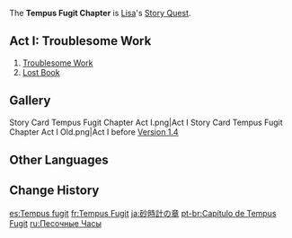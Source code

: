 {{Chapter Infobox
|character       = Lisa
|short           = Tempus Fugit
|act1            = Troublesome Work
|ARReq1          = 15
|archonQuestReq1 = [[Prologue]] Act I: [[The Outlander Who Caught the Wind]]
}}
The '''Tempus Fugit Chapter''' is [[Lisa]]'s [[Story Quest]].

==Act I: Troublesome Work==
{{Main|Troublesome Work}}
#[[Troublesome Work (Quest)|Troublesome Work]]
#[[Lost Book]]

==Gallery==
<gallery>
Story Card Tempus Fugit Chapter Act I.png|Act I
Story Card Tempus Fugit Chapter Act I Old.png|Act I before [[Version 1.4]]
</gallery>

==Other Languages==
{{Other Languages
|en      = Tempus Fugit Chapter
|zhs     = 沙漏之章
|zhs_rm  = Shālòu zhī Zhāng
|zht     = 沙漏之章
|zht_rm  = Shālòu zhī Zhāng
|zh_tl   = Chapter of Hourglass
|ja      = 砂時計の章
|ja_rm   = Sunadokei no Shou
|ja_tl   = Chapter of the Hourglass
|ko      = 모래시계의 장
|ko_rm   = Moraesigye-ui Jang
|ko_tl   = Sandglass Chapter
|es      = Tempus fugit
|fr      = Tempus Fugit
|ru      = Песочные Часы
|ru_tl   = {{tt|Hourglass|lit. sand clock}}
|th      = บทแห่งนาฬิกาทราย
|th_rm   = Bot haeng Na-li-ka-sai
|th_tl   = Chapter of the Hourglass
|vi      = {{tt|Chương|章}} {{tt|Sa Lậu|沙漏}}
|vi_tl   = Hourglass Chapter
|de      = Tempus Fugit
|id      = Chapter Tempus Fugit
|pt      = Tempus Fugit
|tr      = 
|tr_tl   = 
|it      = 
|it_tl   = 
}}

==Change History==
{{Change History|1.0}}

[[es:Tempus fugit]]
[[fr:Tempus Fugit]]
[[ja:砂時計の章]]
[[pt-br:Capítulo de Tempus Fugit]]
[[ru:Песочные Часы]]